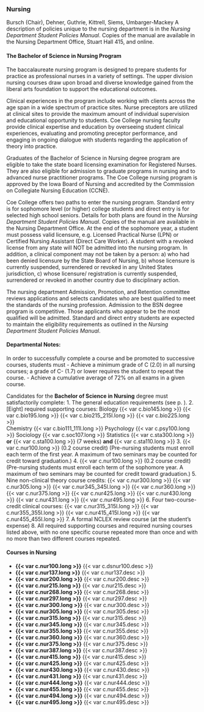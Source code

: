 ### Nursing

Bursch (Chair), Dehner, Guthrie, Kittrell, Siems, Umbarger-Mackey 
A description of policies unique to the nursing department is in the *Nursing Department Student Policies Manual*. Copies of the manual are available in the Nursing Department Office, Stuart Hall 415, and online.

#### The Bachelor of Science in Nursing Program

The baccalaureate nursing program is designed to prepare students for practice as professional nurses in a variety of settings. The upper division nursing courses draw upon broad and diverse knowledge gained from the liberal arts foundation to support the educational outcomes. 

Clinical experiences in the program include working with clients across the age span in a wide spectrum of practice sites. Nurse preceptors are utilized at clinical sites to provide the maximum amount of individual supervision and educational opportunity to students. Coe College nursing faculty provide clinical expertise and education by overseeing student clinical experiences, evaluating and promoting preceptor performance, and engaging in ongoing dialogue with students regarding the application of theory into practice. 

Graduates of the Bachelor of Science in Nursing degree program are eligible to take the state board licensing examination for Registered Nurses. They are also eligible for admission to graduate programs in nursing and to advanced nurse practitioner programs. The Coe College nursing program is approved by the Iowa Board of Nursing and accredited by the Commission on Collegiate Nursing Education (CCNE). 

Coe College offers two paths to enter the nursing program.  Standard entry is for sophomore level (or higher) college students and direct entry is for selected high school seniors.  Details for both plans are found in the *Nursing Department Student Policies Manual*.  Copies of the manual are available in the Nursing Department Office.  At the end of the sophomore year, a student must possess valid licensure, e.g. Licensed Practical Nurse (LPN) or Certified Nursing Assistant (Direct Care Worker).   A student with a revoked license from any state will NOT be admitted into the nursing program.  In addition, a clinical component may not be taken by a person: a) who had been denied licensure by the State Board of Nursing, b) whose licensure is currently suspended, surrendered or revoked in any United States jurisdiction, c) whose licensure/ registration is currently suspended, surrendered or revoked in another country due to disciplinary action.

The nursing department Admission, Promotion, and Retention committee reviews applications and selects candidates who are best qualified to meet the standards of the nursing profession. Admission to the BSN degree program is competitive. Those applicants who appear to be the most qualified will be admitted. Standard and direct entry students are expected to maintain the eligibility requirements as outlined in the *Nursing Department Student Policies Manual*. 

#### Departmental Notes: 
In order to successfully complete a course and be promoted to successive courses, students must 
- Achieve a minimum grade of C (2.0) in all nursing courses; a grade of C- (1.7) or lower requires the student to repeat the course.
- Achieve a cumulative average of 72% on all exams in a given course.

Candidates for the **Bachelor of Science in Nursing** degree must satisfactorily complete: 
1. The general education requirements (see p. ).
2. [Eight] required supporting courses:
Biology         {{< var c.bio145.long >}}
		{{< var c.bio195.long >}}
		{{< var c.bio215_215l.long >}}
		{{< var c.bio225.long >}}		
Chemistry	{{< var c.bio111_111l.long >}}
Psychology 	{{< var c.psy100.long >}}
Sociology	{{< var c.soc107.long >}}
Statistics 	{{< var c.sta300.long >}} **[or]{.underlined}**
		{{< var c.sta100.long >}} (7 weeks) **[and]{.underlined}** {{< var c.sta110.long >}}
3. {{< var c.nur100.long >}} (0.2 course credit) (Pre-nursing students must enroll each term of the first year.  A maximum of two seminars may be counted for credit toward graduation.)
4. {{< var c.nur100.long >}} (0.2 course credit) (Pre-nursing students must enroll each term of the sophomore year. A maximum of two seminars may be counted for credit toward graduation.)
5. Nine non-clinical theory course credits: 
	{{< var c.nur300.long >}} 
	{{< var c.nur305.long >}}
	{{< var c.nur345_345l.long >}}
	{{< var c.nur360.long >}}
	{{< var c.nur375.long >}}
	{{< var c.nur425.long >}}
	{{< var c.nur430.long >}}
	{{< var c.nur431.long >}}
	{{< var c.nur495.long >}}
6. Four two-course-credit clinical courses: 
	{{< var c.nur315_315l.long >}}
	{{< var c.nur355_355l.long >}}
	{{< var c.nur415_415l.long >}}
	{{< var c.nur455_455l.long >}}
7. A formal NCLEX review course (at the student’s expense)
8. All required supporting courses and required nursing courses listed above, with no one specific course repeated more than once and with no more than two different courses repeated.


#### Courses in Nursing

- **{{< var c.nur100.long >}}**
  {{< var c.dsnur100.desc >}}  
- **{{< var c.nur137.long >}}**
  {{< var c.nur137.desc >}} 
- **{{< var c.nur200.long >}}**
  {{< var c.nur200.desc >}}
- **{{< var c.nur215.long >}}**
  {{< var c.nur215.desc >}}  
- **{{< var c.nur268.long >}}**
  {{< var c.nur268.desc >}} 
- **{{< var c.nur297.long >}}**
  {{< var c.nur297.desc >}} 
- **{{< var c.nur300.long >}}**
  {{< var c.nur300.desc >}}
- **{{< var c.nur305.long >}}**
  {{< var c.nur305.desc >}}
- **{{< var c.nur315.long >}}**
  {{< var c.nur315.desc >}} 
- **{{< var c.nur345.long >}}**
  {{< var c.nur345.desc >}}  
- **{{< var c.nur355.long >}}**
  {{< var c.nur355.desc >}} 
- **{{< var c.nur360.long >}}**
  {{< var c.nur360.desc >}}  
- **{{< var c.nur375.long >}}**
  {{< var c.nur375.desc >}} 
- **{{< var c.nur387.long >}}**
  {{< var c.nur387.desc >}} 
- **{{< var c.nur415.long >}}**
  {{< var c.nur415.desc >}} 
- **{{< var c.nur425.long >}}**
  {{< var c.nur425.desc >}} 
- **{{< var c.nur430.long >}}**
  {{< var c.nur430.desc >}} 
- **{{< var c.nur431.long >}}**
  {{< var c.nur431.desc >}} 
- **{{< var c.nur444.long >}}**
  {{< var c.nur444.desc >}} 
- **{{< var c.nur455.long >}}**
  {{< var c.nur455.desc >}} 
- **{{< var c.nur494.long >}}**
  {{< var c.nur494.desc >}} 
- **{{< var c.nur495.long >}}**
  {{< var c.nur495.desc >}} 



